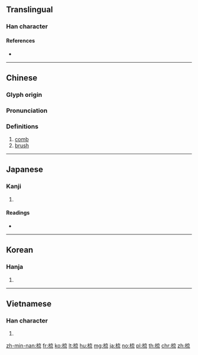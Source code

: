 ==Translingual==

===Han character===
{{Han char|rn=75|rad=木|as=07|sn=11|four=40913|canj=DYIU|ids=⿰木㐬}}

====References====
* {{Han ref|kx=0531.070|dkj=14886|dj=0919.080|hdz=21219.060|uh=68B3|ud=26803|bh=AEDE|bd=44766}}

----

==Chinese==
{{zh-forms}}

===Glyph origin===
{{Han etym}}

===Pronunciation===
{{zh-pron
|m=shū
|c=so1
|mc=y
|oc=y
|ma=
|cat=n
}}

===Definitions===
{{zh-hanzi}}

# [[comb]]
# [[brush]]

----

==Japanese==

===Kanji===
{{ja-kanji|grade=|rs=木07}}

# {{defn|lang=ja|sort=木07}}

====Readings====
* {{ja-readings|on=[[そ]] (so)|kun=[[くしけずる]] (kushikezuru), [[すく]] (suku)}}

----

==Korean==

===Hanja===
{{ko-hanja|hangeul=소|eumhun=|rv=so|mr=so|y=so}}

# {{defn|lang=ko|sort=木07}}

----

==Vietnamese==

===Han character===
{{vi-hantu|[[sơ]]|rs=木07}}

# {{defn|lang=vi|sort=木07}}

[[zh-min-nan:梳]]
[[fr:梳]]
[[ko:梳]]
[[lt:梳]]
[[hu:梳]]
[[mg:梳]]
[[ja:梳]]
[[no:梳]]
[[pl:梳]]
[[th:梳]]
[[chr:梳]]
[[zh:梳]]